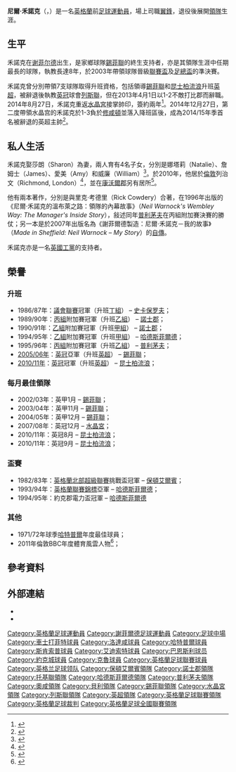 {{noteTA|G1=足球|G2=FAcup|G3=列斯聯|G4=英超
|T=zh-hans:尼尔·沃诺克; zh-hk:尼爾·禾諾克;
|1=zh-hans:沃诺克; zh-hk:禾諾克; zh-hans:沃諾克
}}
{{Infobox football biography
 | playername           = 尼爾·禾諾克<br />''Neil Warnock''
 | image                = 20111023214701!Warnock with a fan during Pre-Season 2011 cropped.jpg
 | image_size        = 220
 | caption              = 禾諾克攝於[[女王公园巡游者足球俱乐部|昆士柏流浪]]的季前操練
 | fullname             = Neil Warnock<ref name="PFA 641">{{Cite book
 | editor-first = Barry J.
 | editor-last = Hugman
 | title = The PFA Premier & Football League Players' Records 1946–2005
 | year = 2005
 | publisher = Queen Anne Press
 | isbn = 9781852916657
 | page = 641 }}</ref>
 | height               = {{height|ft=5|in=9}}
 | dateofbirth          = {{Birth date and age|1948|12|1|df=y}}
 | cityofbirth          = [[谢菲尔德|谢菲尔德]]
 | countryofbirth       = [[英格蘭|英格蘭]]
| currentclub    = 
 | position             = [[中場#翼鋒|翼鋒]]
 | years1   = 1967–1969 | clubs1   = [[切斯特菲尔德足球俱乐部|切斯特菲尔德]] | caps1   = 24 | goals1   = 2
 | years2   = 1969–1971 | clubs2   = [[罗瑟勒姆足球俱乐部|罗瑟勒姆]] | caps2   = 52 | goals2   = 5
 | years3   = 1971–1973 | clubs3   = [[哈特尔普尔联足球俱乐部|哈特尔普尔]] | caps3   = 60 | goals3   = 5
 | years4   = 1973–1975 | clubs4   = [[斯坎索普联足球俱乐部|斯坎索普]] | caps4   = 72 | goals4   = 7
 | years5   = 1975–1976 | clubs5   = [[奧爾德肖特足球俱樂部|艾迪索特]] | caps5   = 37 | goals5   = 6
 | years6   = 1976–1978 | clubs6   = [[巴恩斯利足球俱乐部|巴恩斯利]] | caps6   = 57 | goals6   = 10
 | years7   = 1978      | clubs7   = [[約克城足球會|約克城]] | caps7   = 4 | goals7   = 0
 | years8   = 1978–1979 | clubs8   = [[克鲁足球俱乐部|克魯]] | caps8   = 21 | goals8   = 1
 | totalcaps           = 327| totalgoals          = 36
 | manageryears1   = 1980–1981 | managerclubs1   = [[根斯堡三位一體足球會|根斯堡]]
 | manageryears2   = 1981–1986 | managerclubs2   = [[保顿艾尔宾足球俱乐部|保顿艾尔宾]]
 | manageryears3   = 1986–1989 | managerclubs3   = [[Scarborough_F.C.|史卡保罗夫]]
 | manageryears4   = 1989–1993 | managerclubs4   = [[諾士郡足球會|諾士郡]]
 | manageryears5   = 1993       | managerclubs5   = [[托奎联足球俱乐部|托奎联]]
 | manageryears6   = 1993–1995 | managerclubs6   = [[哈德斯菲尔德足球俱乐部|哈德斯菲尔德]]
 | manageryears7   = 1995–1997 | managerclubs7   = [[普利茅斯足球俱乐部|普利茅斯]]
 | manageryears8   = 1997–1998 | managerclubs8   = [[奥尔德姆足球俱乐部|奥尔德姆]]
 | manageryears9   = 1998–1999 | managerclubs9   = [[貝里足球俱樂部|貝里]]
 | manageryears10  = 1999–2007 | managerclubs10  = [[谢菲尔德联足球俱乐部|谢菲尔德联]]
 | manageryears11  = 2007–2010 | managerclubs11  = [[水晶宫足球俱乐部|水晶宮]]
 | manageryears12  = 2010–2012 | managerclubs12  = [[女王公园巡游者足球俱乐部|女王公园巡游者]]
 | manageryears13  = 2012–2013 | managerclubs13  = [[列斯聯足球會|列斯聯]]
 | manageryears14  = 2014     | managerclubs14  = [[水晶宫足球俱乐部|水晶宮]]
 | manageryears15  = 2015     | managerclubs15  = [[女王公园巡游者足球俱乐部|女王公园巡游者]] (暫代領隊)
 | manageryears16  = 2016     | managerclubs16  = [[罗瑟勒姆足球俱乐部|罗瑟勒姆]]
 | manageryears17  = 2016–2019 | managerclubs17  = [[卡迪夫城足球俱乐部|卡迪夫城]]
 | manageryears18  = 2020–2021 | managerclubs18  = [[米杜士堡足球會|米杜士堡]]
}}
'''尼爾·禾諾克'''（{{lang-en|'''Neil Warnock'''}}，{{bd|1948年|12月1日|catIdx=Warnock, Neil}}）是一名[[英格蘭|英格蘭]]前[[足球|足球]][[運動員|運動員]]，場上司職[[中場#翼鋒|翼鋒]]，退役後展開[[領隊_(足球)|領隊]]生涯。

==生平==
禾諾克在[[谢菲尔德|谢菲尔德]]出生，是家鄉球隊[[谢菲尔德联足球俱乐部|錫菲聯]]的終生支持者，亦是其領隊生涯中任期最長的球隊，執教長達8年，於2003年帶領球隊晉級[[英格蘭聯賽盃|聯賽盃]]及[[英格蘭足總盃|足總盃]]的準決賽。

禾諾克曾分別帶領7支球隊取得升班資格，包括領導[[谢菲尔德联足球俱乐部|錫菲聯]]和[[女王公园巡游者足球俱乐部|昆士柏流浪]]升班[[英超|英超]]，被辭退後執教[[英冠|英冠]]球會[[列斯聯足球會|列斯聯]]，但在2013年4月1日以1-2不敵打比郡而辭職。2014年8月27日，禾諾克重返[[水晶宫足球俱乐部|水晶宮]]接掌帥印，簽約兩年<ref>{{citenews |language=en |url=http://www.bbc.com/sport/0/football/28951487 |title=Crystal Palace: Neil Warnock named as new manager |work=''[[BBC_Sport|BBC Sport]]'' |date=2014-08-27 |accessdate=2014-08-27 |archive-date=2014-08-27 |archive-url=https://web.archive.org/web/20140827142340/http://www.bbc.com/sport/0/football/28951487 |dead-url=no }}</ref>。2014年12月27日，第二度帶領水晶宫的禾諾克於1-3負於[[南安普顿足球俱乐部|修咸頓]]並落入降班區後，成為2014/15年季首名被辭退的英超主帥<ref name="Neil Warnock2">{{citenews |language=en |url=http://www.bbc.com/sport/0/football/30610309 |title=Neil Warnock: Crystal Palace sack manager after Southampton defeat |work=''[[BBC_Sport|BBC Sport]]'' |date=2014-12-27 |accessdate=2014-12-27 |archive-date=2014-12-27 |archive-url=https://web.archive.org/web/20141227131606/http://www.bbc.com/sport/0/football/30610309 |dead-url=no }}</ref>。

==私人生活==
禾諾克娶莎朗（Sharon）為妻，兩人育有4名子女，分別是娜塔莉（Natalie）、詹姆士（James）、愛美（Amy）和威廉（William）<ref>{{cite news |url=http://www.independent.co.uk/sport/football/news-and-comment/neil-warnock-coach-trips-can-be-good-for-team-spirit-ndash-but-you-need-to-play-your-cards-right-1952862.html |title=Coach trips can be good for team spirit – but you need to play your cards right |first=Neil |last=Warnock |newspaper=The Independent |date=24 April 2010 |accessdate=25 April 2011 |archive-date=2012-11-11 |archive-url=https://web.archive.org/web/20121111062358/http://www.independent.co.uk/sport/football/news-and-comment/neil-warnock-coach-trips-can-be-good-for-team-spirit-ndash-but-you-need-to-play-your-cards-right-1952862.html |dead-url=no }}</ref>。於2010年，他居於[[倫敦|倫敦]]列治文（Richmond, London）<ref>{{cite news |url=http://www.thisislondon.co.uk/standard-sport/interviews/article-23872463-london-is-perfect-for-my-family-says-neil-warnock.do |title=London is perfect for my family, says Neil Warnock |first=Mihir |last=Bose |newspaper=London Evening Standard |date=31 August 2010 |accessdate=25 April 2011 |deadurl=yes |archiveurl=https://web.archive.org/web/20100904073753/http://www.thisislondon.co.uk/standard-sport/interviews/article-23872463-london-is-perfect-for-my-family-says-neil-warnock.do |archivedate=2010年9月4日 }}</ref>，並在[[康沃爾郡|康沃爾郡]]另有居所<ref>{{cite news |url=http://www.thisiscornwall.co.uk/news/Warnock-s-happy-town-Queens-Park-Rangers-Bodmin/article-2413465-detail/article.html |title=Warnock's happy to be back in town with Queens Park Rangers to take on Bodmin |work=This is Cornwall |date=14 July 2010 |accessdate=25 April 2011 |deadurl=yes |archiveurl=https://web.archive.org/web/20100718025030/http://www.thisiscornwall.co.uk/news/Warnock-s-happy-town-Queens-Park-Rangers-Bodmin/article-2413465-detail/article.html |archivedate=2010年7月18日 }}</ref>。

他有兩本著作，分別是與里克·考德里（Rick Cowdery）合著，在1996年出版的《尼爾·禾諾克的溫布萊之路：領隊的內幕故事》（''Neil Warnock's Wembley Way: The Manager's Inside Story''），敍述同年[[普利茅斯足球俱乐部|普利茅夫]]在丙組附加賽決賽的勝仗；另一本是於2007年出版名為《謝菲爾德製造：尼爾·禾諾克－我的故事》（''Made in Sheffield: Neil Warnock – My Story''）的[[自傳|自傳]]。

禾諾克亦是一名[[工党_(英国)|英國工黨]]的支持者。

==榮譽==
===升班===
*1986/87年：[[英格蘭足球議會聯賽|議會聯賽]]冠軍（升班[[英格蘭足球聯賽|丁組]]） – [[Scarborough_F.C.|史卡保罗夫]]；
*1989/90年：[[英格蘭足球聯賽|丙組]]附加賽冠軍（升班[[英格蘭足球聯賽|乙組]]） – [[諾士郡足球會|諾士郡]]；
*1990/91年：[[英格蘭足球聯賽|乙組]]附加賽冠軍（升班[[英格蘭足球聯賽|甲組]]） – [[諾士郡足球會|諾士郡]]；
*1994/95年：[[英格蘭足球聯賽|乙組]]附加賽冠軍（升班[[英格蘭足球聯賽|甲組]]） – [[哈德斯菲尔德足球俱乐部|哈德斯菲爾德]]；
*1995/96年：[[英格蘭足球聯賽|丙組]]附加賽冠軍（升班[[英格蘭足球聯賽|乙組]]） – [[普利茅斯足球俱乐部|普利茅夫]]；
*[[2005年至2006年英格蘭足球冠軍聯賽|2005/06年]]：[[英冠|英冠]]亞軍（升班[[英超|英超]]） – [[谢菲尔德联足球俱乐部|錫菲聯]]；
*[[2010年至2011年英格蘭足球冠軍聯賽|2010/11年]]：[[英冠|英冠]]冠軍（升班[[英超|英超]]） – [[女王公园巡游者足球俱乐部|昆士柏流浪]]；

===每月最佳領隊===
*2002/03年：英甲1月 – [[谢菲尔德联足球俱乐部|錫菲聯]]；
*2003/04年：英甲11月 – [[谢菲尔德联足球俱乐部|錫菲聯]]；
*2004/05年：英甲12月 – [[谢菲尔德联足球俱乐部|錫菲聯]]；
*2007/08年：英冠12月 – [[水晶宫足球俱乐部|水晶宮]]；
*2010/11年：英冠8月 – [[女王公园巡游者足球俱乐部|昆士柏流浪]]；
*2010/11年：英冠9月 – [[女王公园巡游者足球俱乐部|昆士柏流浪]]；

===盃賽===
*1982/83年：[[英格蘭北部超級聯賽|英格蘭北部超級聯賽]]挑戰盃冠軍 – [[保顿艾尔宾足球俱乐部|保頓艾爾賓]]；
*1993/94年：[[英格蘭聯賽錦標|英格蘭聯賽錦標]]亞軍 – [[哈德斯菲尔德足球俱乐部|哈德斯菲爾德]]；
*1994/95年：約克郡電力盃冠軍 – [[哈德斯菲尔德足球俱乐部|哈德斯菲爾德]]

===其他===
*1971/72年球季[[哈特尔普尔联足球俱乐部|哈特普爾]]年度最佳球員；
*2011年倫敦BBC年度體育風雲人物<ref>{{cite web|title=Warnock Wins Award|url=http://www.qpr.co.uk/page/NewsDetail/0,,10373~2542644,00.html|work=Queens Park Rangers Official Website|accessdate=17 February 2012|deadurl=yes|archiveurl=https://archive.is/20120805123728/http://www.qpr.co.uk/page/NewsDetail/0,,10373~2542644,00.html|archivedate=2012年8月5日}}</ref>；

==參考資料==
{{reflist}}

==外部連結==
{{Commonscat|Neil Warnock}}
*{{soccerbase|id=8860|name=尼爾·禾諾克}}
*{{soccerbase (manager)|id=983|name=尼爾·禾諾克}}

{{Navboxes
|title = 尼尔·沃诺克 managerial positions
|list1 =
{{托奎聯領隊}}
{{諾士郡領隊}}
{{哈德斯菲爾德領隊}}
{{普利茅夫領隊}}
{{奧咸領隊}}
{{水晶宮領隊}}
{{列斯聯領隊}}
}}

{{Authority control}}
{{DEFAULTSORT:Warnock, Neil}}
[[Category:英格蘭足球運動員|Category:英格蘭足球運動員]]
[[Category:謝菲爾德足球運動員|Category:謝菲爾德足球運動員]]
[[Category:足球中場|Category:足球中場]]
[[Category:車士打菲特球員|Category:車士打菲特球員]]
[[Category:洛達咸球員|Category:洛達咸球員]]
[[Category:哈特普爾球員|Category:哈特普爾球員]]
[[Category:斯肯索普球員|Category:斯肯索普球員]]
[[Category:艾迪索特球員|Category:艾迪索特球員]]
[[Category:巴恩斯利球员|Category:巴恩斯利球员]]
[[Category:約克城球員|Category:約克城球員]]
[[Category:克魯球員|Category:克魯球員]]
[[Category:英格蘭足球聯賽球員|Category:英格蘭足球聯賽球員]]
[[Category:英格兰足球领队|Category:英格兰足球领队]]
[[Category:保頓艾爾賓領隊|Category:保頓艾爾賓領隊]]
[[Category:諾士郡領隊|Category:諾士郡領隊]]
[[Category:托基聯領隊|Category:托基聯領隊]]
[[Category:哈德斯菲爾德領隊|Category:哈德斯菲爾德領隊]]
[[Category:普利茅夫領隊|Category:普利茅夫領隊]]
[[Category:奧咸領隊|Category:奧咸領隊]]
[[Category:貝利領隊|Category:貝利領隊]]
[[Category:錫菲聯領隊|Category:錫菲聯領隊]]
[[Category:水晶宮領隊|Category:水晶宮領隊]]
[[Category:列斯聯領隊|Category:列斯聯領隊]]
[[Category:英超領隊|Category:英超領隊]]
[[Category:英格蘭足球聯賽領隊|Category:英格蘭足球聯賽領隊]]
[[Category:英格蘭足球裁判|Category:英格蘭足球裁判]]
[[Category:英格蘭足球全國聯賽領隊|Category:英格蘭足球全國聯賽領隊]]